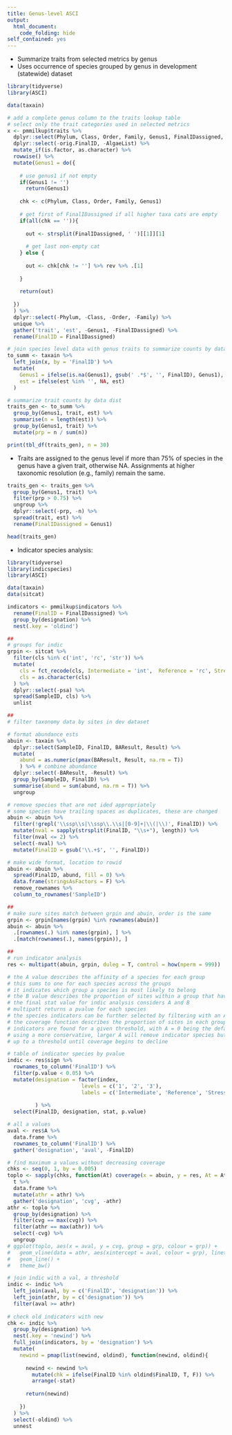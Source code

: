 ```yaml
---
title: Genus-level ASCI
output: 
  html_document:
    code_folding: hide
self_contained: yes
---
```


* Summarize traits from selected metrics by genus
* Uses occurrence of species grouped by genus in development (statewide) dataset

```r
library(tidyverse)
library(ASCI)

data(taxain)

# add a complete genus column to the traits lookup table
# select only the trait categories used in selected metrics
x <- pmmilkup$traits %>%
  dplyr::select(Phylum, Class, Order, Family, Genus1, FinalIDassigned, everything()) %>% 
  dplyr::select(-orig.FinalID, -AlgaeList) %>% 
  mutate_if(is.factor, as.character) %>% 
  rowwise() %>% 
  mutate(Genus1 = do({
    
    # use genus1 if not empty
    if(Genus1 != '')
      return(Genus1)
    
    chk <- c(Phylum, Class, Order, Family, Genus1)
    
    # get first of FinalIDassigned if all higher taxa cats are empty
    if(all(chk == '')){
      
      out <- strsplit(FinalIDassigned, ' ')[[1]][1]
      
      # get last non-empty cat  
    } else {
      
      out <- chk[chk != ''] %>% rev %>% .[1]
      
    }
    
    return(out)
    
  })
  ) %>% 
  dplyr::select(-Phylum, -Class, -Order, -Family) %>% 
  unique %>% 
  gather('trait', 'est', -Genus1, -FinalIDassigned) %>% 
  rename(FinalID = FinalIDassigned)

# join species level data with genus traits to summarize counts by data dist
to_summ <- taxain %>% 
  left_join(x, by = 'FinalID') %>% 
  mutate(
    Genus1 = ifelse(is.na(Genus1), gsub(' .*$', '', FinalID), Genus1),
    est = ifelse(est %in% '', NA, est)
  )

# summarize trait counts by data dist
traits_gen <- to_summ %>% 
  group_by(Genus1, trait, est) %>% 
  summarise(n = length(est)) %>% 
  group_by(Genus1, trait) %>% 
  mutate(prp = n / sum(n))

print(tbl_df(traits_gen), n = 30)
```

* Traits are assigned to the genus level if more than 75% of species in the genus have a given trait, otherwise NA.  Assignments at higher taxonomic resolution (e.g., family) remain the same.

```r
traits_gen <- traits_gen %>% 
  group_by(Genus1, trait) %>% 
  filter(prp > 0.75) %>% 
  ungroup %>% 
  dplyr::select(-prp, -n) %>% 
  spread(trait, est) %>% 
  rename(FinalIDassigned = Genus1)

head(traits_gen)
```

* Indicator species analysis:

```r
library(tidyverse)
library(indicspecies)
library(ASCI)

data(taxain)
data(sitcat)

indicators <- pmmilkup$indicators %>% 
  rename(FinalID = FinalIDassigned) %>% 
  group_by(designation) %>% 
  nest(.key = 'oldind')

##
# groups for indic
grpin <- sitcat %>% 
  filter(cls %in% c('int', 'rc', 'str')) %>% 
  mutate(
    cls = fct_recode(cls, Intermediate = 'int',  Reference = 'rc', Stressed = 'str'),
    cls = as.character(cls)
  ) %>% 
  dplyr::select(-psa) %>% 
  spread(SampleID, cls) %>% 
  unlist

##
# filter taxonomy data by sites in dev dataset

# format abundance ests
abuin <- taxain %>% 
  dplyr::select(SampleID, FinalID, BAResult, Result) %>% 
  mutate(
    abund = as.numeric(pmax(BAResult, Result, na.rm = T))
    ) %>% # combine abundance 
  dplyr::select(-BAResult, -Result) %>% 
  group_by(SampleID, FinalID) %>% 
  summarise(abund = sum(abund, na.rm = T)) %>%
  ungroup

# remove species that are not ided appropriately
# some species have trailing spaces as duplicates, these are changed
abuin <- abuin %>% 
  filter(!grepl('\\ssp\\s|\\ssp\\.\\s|[0-9]+|\\(|\\)', FinalID)) %>% 
  mutate(nval = sapply(strsplit(FinalID, "\\s+"), length)) %>% 
  filter(nval <= 2) %>% 
  select(-nval) %>% 
  mutate(FinalID = gsub('\\.+$', '', FinalID))

# make wide format, location to rowid
abuin <- abuin %>% 
  spread(FinalID, abund, fill = 0) %>% 
  data.frame(stringsAsFactors = F) %>% 
  remove_rownames %>% 
  column_to_rownames('SampleID')

##
# make sure sites match between grpin and abuin, order is the same
grpin <- grpin[names(grpin) %in% rownames(abuin)]
abuin <- abuin %>% 
  .[rownames(.) %in% names(grpin), ] %>% 
  .[match(rownames(.), names(grpin)), ]

##
# run indicator analysis
res <- multipatt(abuin, grpin, duleg = T, control = how(nperm = 999))

# the A value describes the affinity of a species for each group
# this sums to one for each species across the groups
# it indicates which group a species is most likely to belong
# the B value describes the proportion of sites within a group that have a species, if found in the group
# the final stat value for indic analysis considers A and B
# multipatt returns a pvalue for each species
# the species indicators can be further selected by filtering with an A or B threshold
# the coverage function describes the proportion of sites in each group where one or
# indicators are found for a given threshold, with A = 0 being the default
# using a more conservative, larger A will remove indicator species but this can be done
# up to a threshold until coverage begins to decline

# table of indicator species by pvalue
indic <- res$sign %>%
  rownames_to_column('FinalID') %>% 
  filter(p.value < 0.05) %>% 
  mutate(designation = factor(index, 
                        levels = c('1', '2', '3'), 
                        labels = c('Intermediate', 'Reference', 'Stressed'))
         
         ) %>% 
  select(FinalID, designation, stat, p.value)

# all a values
aval <- res$A %>% 
  data.frame %>% 
  rownames_to_column('FinalID') %>% 
  gather('designation', 'aval', -FinalID)

# find maximum a values without decreasing coverage
chks <- seq(0, 1, by = 0.005)
toplo <- sapply(chks, function(At) coverage(x = abuin, y = res, At = At)) %>% 
  t %>% 
  data.frame %>% 
  mutate(athr = athr) %>% 
  gather('designation', 'cvg', -athr)
athr <- toplo %>% 
  group_by(designation) %>%
  filter(cvg == max(cvg)) %>% 
  filter(athr == max(athr)) %>% 
  select(-cvg) %>% 
  ungroup
# ggplot(toplo, aes(x = aval, y = cvg, group = grp, colour = grp)) + 
#   geom_vline(data = athr, aes(xintercept = aval, colour = grp), linetype = 'dashed') + 
#   geom_line() + 
#   theme_bw()

# join indic with a val, a threshold
indic <- indic %>% 
  left_join(aval, by = c('FinalID', 'designation')) %>% 
  left_join(athr, by = c('designation')) %>% 
  filter(aval >= athr)
  
# check old indicators with new
chk <- indic %>% 
  group_by(designation) %>% 
  nest(.key = 'newind') %>% 
  full_join(indicators, by = 'designation') %>% 
  mutate(
    newind = pmap(list(newind, oldind), function(newind, oldind){
      
      newind <- newind %>% 
        mutate(chk = ifelse(FinalID %in% oldind$FinalID, T, F)) %>% 
        arrange(-stat)
      
      return(newind)
      
    })
  ) %>% 
  select(-oldind) %>% 
  unnest 

```


